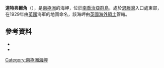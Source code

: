 {{Coord|54|13|S|36|36|W|source:GNIS|display=title}}

'''道特弗爾角'''（{{lang-en|Doubtful Point}}），是[[南極洲|南極洲]]的海岬，位於[[南喬治亞群島|南喬治亞群島]]，處於[[恩滕灣|恩滕灣]]入口處東部，在1929年由[[英國|英國]]海軍的地圖命名，該海岬由[[英國海外領土|英國海外領土]]管轄。

==參考資料==
*{{cite gnis | type = antarid | id = 4017| name = Doubtful Point| accessdate = 2012-01-27}}
*{{usgs-gazetteer|id=4017}}

{{Antarctica-geo-stub}}
[[Category:南極洲海岬|Category:南極洲海岬]]
